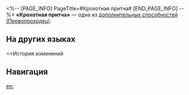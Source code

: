 <%-- [PAGE_INFO]
PageTitle=#Крохотная притча#
[END_PAGE_INFO] --%>
{{Навык Инфобокс
|Название         = Крохотная притча
|Изображение      = След Крохотная притча.png
|Персонаж         = Первопроходец (Память)
|Тип              = Доп. способность
|Возвышение       = 4
|Длительность     = 
|Описание         = При использовании умения «Злодеи! Проблемы!» Мемо немедленно получает 5% заряда.
|Свойство1        = 
|Масштабирование1 = 
}}
'''«Крохотная притча»''' — одна из [[дополнительная способность|дополнительных способностей]] [[(Первопроходец)]].

==На других языках==
{{На других языках
|en   = Petite Parable
|zhs  = 袖珍的事诗
|zht  = 袖珍的事詩
|ja   = {{Rubi|掌上|しょうじょう}}の{{Rubi|叙事詩|じょじし}}
|ko   = 자그마한 서사시
|es   = Oda de bolsillo
|fr   = Petite parabole
|ru   = Крохотная притча
|th   = Petite Parable
|vi   = Truyện Ngụ Ngôn Nho Nhỏ
|de   = Taschenpoesie
|id   = Petite Parable
|pt   = Pequena Parábola
}}

==История изменений
{{История изменений|3.5}}

==Навигация==
{{Навык Навбокс|Первопроходец (Память)}}

[[en:]]